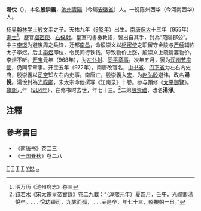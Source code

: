 '''湯悅'''（{{bd|912年||984年}}），本名'''殷崇義'''，[[池州_(古代)|池州]][[青阳县|青陽]]（今屬[[安徽省|安徽省]]）人。一说陈州西华（今河南西华）人。

[[杨吴|杨吴]][[翰林学士|翰林学士]][[殷文圭|殷文圭]]之子。天祐九年（[[912年|912年]]）出生。[[南唐|南唐]][[保大_(南唐)|保大]]十三年（955年）[[進士|進士]]<ref>明万历《池州府志》卷三</ref>，歷官[[樞密使|樞密使]]、[[右僕射|右僕射]]。皇室的書檄教詔，皆出自其手，封為“范陽郡公”。中主[[李璟|李璟]]为避後周之兵锋，迁都[[南昌|南昌]]，命殷崇义以[[枢密使|枢密使]]之职留守金陵与[[严续|严续]]辅佐太子李煜。后主[[李煜|李煜]]即位，令民间行铁钱，导致物价上涨，殷崇义上疏请罢物价，李煜不听。[[开宝|开宝]]元年（968年），为[[左仆射|左仆射]]、[[同平章事|同平章事]]。次年五月，罢为[[润州|润州]][[节度使|节度使]]，仍同平章事。开宝五年（972年），南唐改官名，[[中书省|中书省]]、[[门下省|门下省]]为左右内史府，殷崇義以[[司空|司空]]知左右内史事。南唐亡，殷崇義入[[北宋|宋]]，为[[赵弘殷|赵弘殷]]避讳，改名'''湯悅'''。湯悅封為[[光祿卿|光祿卿]]，宋太宗命他撰写《江南录》十卷。参与預修《[[太平御覽|太平御覽]]》。[[雍熙|雍熙]]元年（[[984年|984年]]），在修书时去世，年七十三。<ref>[[錢若水|錢若水]]《宋太宗皇帝實錄》卷二九載：“（淳熙元年）夏四月，壬午，光祿卿湯悅卒。……悅幼穎司，九歲而孤，……至是卒，年七十三，輟視朝一日。”</ref>二弟[[殷崇禮|殷崇禮]]，改名'''湯淨'''。

==注釋==
{{reflist}}

==參考書目==
* 《[[南唐书|南唐书]]》卷二三
* 《[[十国春秋|十国春秋]]》卷二八

[[Category:南唐官员|T]]
[[Category:北宋官员|T]]
[[Category:青阳人|T]]
[[Category:西华人|T]]
[[Category:湯姓|Y悦]]
[[Category:殷姓|~]]